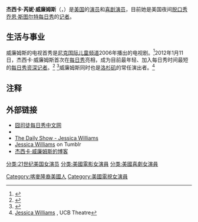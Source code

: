 {{NoteTA
| G1 = PP
}}{{Infobox person
| name                      = 杰西卡·威廉姆斯<br />Jessica Williams
| image                     = Jessica Williams.jpg
| image_size                = 
| alt                       = 
| caption                   = 2016年的威廉姆斯
| birth_name                = 
| othername                 =
| birth_date                = {{birth date and age|1989|07|31}}
| birth_place               = 美國[[加利福尼亞州|加利福尼亞州]][[洛杉磯縣|洛杉磯縣]]
| death_date                = 
| death_place               = 
| alma_mater                = 
| occupation                = [[演员|演员]]、[[喜剧演员|喜剧演员]]
| years_active              = 2006年–現在
| height       = 1.83米
| spouse                    = 
}}

'''杰西卡·芮妮·威廉姆斯'''（{{lang-en|Jessica Renee Williams}}，{{bd|1989年|7月31日||}}）是[[美国|美国]]的[[演员|演员]]和[[喜剧演员|喜剧演员]]，目前她是美国夜间[[脱口秀|脱口秀]][[每日秀|乔恩·斯图尔特每日秀]]的[[记者|记者]]。

==生活与事业==
威廉姆斯的电视首秀是[[尼克国际儿童频道|尼克国际儿童频道]]2006年播出的电视剧''{{link-en|为了好玩|Just for Kicks (TV series)}}''。<ref>{{cite news|last=Gilbert|first=Matthew|title='Just for Kicks' shows girls how to get along|url=http://articles.boston.com/2006-04-07/ae/29240220_1_alexa-power-strikers-katija-pevec|newspaper=The Boston Globe|date=April 7, 2006|accessdate=2013-08-05|archive-date=2012-09-27|archive-url=https://web.archive.org/web/20120927002311/http://articles.boston.com/2006-04-07/ae/29240220_1_alexa-power-strikers-katija-pevec|dead-url=no}}</ref>2012年1月11日，杰西卡·威廉姆斯首次在[[每日秀|每日秀]]亮相，成为目前最年轻、加入每日秀时间最短的[[每日秀记者列表|每日秀资深记者]]。<ref>{{cite news|last=Del Signore|first=John|title=Jon Stewart: SOPA Will Drive Us To Libraries "Like A Common Masturbator"|url=http://gothamist.com/2012/01/19/jon_stewart_sopa_will_drive_us_to_t.php|newspaper=Gothamist|date=January 19, 2012|deadurl=yes|archiveurl=https://web.archive.org/web/20120602141706/http://gothamist.com/2012/01/19/jon_stewart_sopa_will_drive_us_to_t.php|archivedate=2012年6月2日}}</ref> <ref>{{Cite web |url=http://www.thedailyshow.com/watch/wed-january-11-2012/indecision-2012---in-the-south-of-madness |title=The Daily Show - Indecision 2012 - In the South of Madness |access-date=2013-08-05 |archive-date=2013-12-03 |archive-url=https://web.archive.org/web/20131203034624/http://www.thedailyshow.com/watch/wed-january-11-2012/indecision-2012---in-the-south-of-madness |dead-url=no }}</ref>威廉姆斯同时也是[[洛杉矶|洛杉矶]]{{link-en|正直公民大队大剧院|Upright Citizens Brigade Theatre}}的常任演出者。<ref>[http://losangeles.ucbtheatre.com/talent/view/16019 Jessica Williams] {{Wayback|url=http://losangeles.ucbtheatre.com/talent/view/16019 |date=20140331154839 }}, UCB Theatre</ref>

==注释==
{{Reflist}}

==外部链接==
*[http://www.thedailyshowcn.com/ 囧司徒每日秀中文网] {{Wayback|url=http://www.thedailyshowcn.com/ |date=20130814154710 }}
*{{IMDb name|id=1790970|name=Jessica Williams}}
*[http://www.thedailyshow.com/news-team/jessica-williams The Daily Show - Jessica Williams] {{Wayback|url=http://www.thedailyshow.com/news-team/jessica-williams |date=20140122204712 }}
*[https://web.archive.org/web/20130921052927/http://jessicareneewilliams.tumblr.com/ Jessica Williams] on Tumblr
*[http://msjwilly.tumblr.com/ 杰西卡·威廉姆斯的博客] {{Wayback|url=http://msjwilly.tumblr.com/ |date=20200722010827 }}

{{DEFAULTSORT:Williams, Jessica}}

[[分类:21世纪美国女演员|分类:21世纪美国女演员]]
[[分类:美國電影女演員|分类:美國電影女演員]]
[[分类:美國喜劇女演員|分类:美國喜劇女演員]]
[[Category:喀麥隆裔美國人|Category:喀麥隆裔美國人]]
[[Category:美國電視女演員|Category:美國電視女演員]]